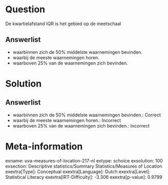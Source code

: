 Question
========

De kwartielafstand IQR is het gebied op de meetschaal

Answerlist
----------

* waarbinnen zich de 50% middelste waarnemingen bevinden.
* waarbij de meeste waarnemingen horen.
* waarboven 25% van de waarnemingen zich bevinden.

Solution
========

Answerlist
----------

* waarbinnen zich de 50% middelste waarnemingen bevinden.: Correct
* waarbij de meeste waarnemingen horen.: Incorrect
* waarboven 25% van de waarnemingen zich bevinden.: Incorrect

Meta-information
================
exname: uva-measures-of-location-217-nl
extype: schoice
exsolution: 100
exsection: Descriptive statistics/Summary Statistics/Measures of Location
exextra[Type]: Conceptual
exextra[Language]: Dutch
exextra[Level]: Statistical Literacy
exextra[IRT-Difficulty]: -3.306
exextra[p-value]: 0.9799
